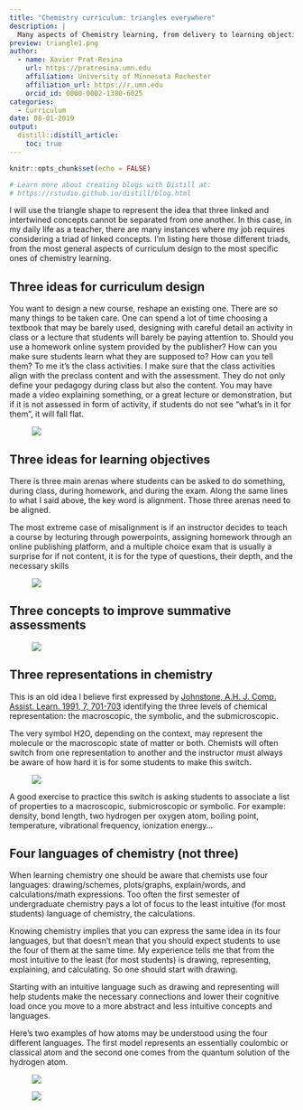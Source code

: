 ```yaml
---
title: "Chemistry curriculum: triangles everywhere"
description: |
  Many aspects of Chemistry learning, from delivery to learning objectives come in triads of linked concepts
preview: triangle1.png
author:
  - name: Xavier Prat-Resina 
    url: https://pratresina.umn.edu
    affiliation: University of Minnesota Rochester
    affiliation_url: https://r.umn.edu
    orcid_id: 0000-0002-1380-6025
categories:
  - Curriculum
date: 08-01-2019
output:
  distill::distill_article:
    toc: true
---
```

```r
knitr::opts_chunk$set(echo = FALSE)

# Learn more about creating blogs with Distill at:
# https://rstudio.github.io/distill/blog.html
```

I will use the triangle shape to represent the idea that three linked and intertwined concepts
cannot be separated from one another. In this case, in my daily life as a teacher, 
there are many instances where my job requires considering a triad of linked concepts.
I'm listing here those different triads, from the most general aspects of curriculum design to
the most specific ones of chemistry learning.

## Three ideas for curriculum design

You want to design a new course, reshape an existing one. There are so many things to be taken care.
One can spend a lot of time choosing a textbook that may be barely used, designing with careful
detail an activity in class or a lecture that students will barely be paying attention to.
Should you use a homework online system provided by the publisher? How can you make sure students
learn what they are supposed to? How can you tell them?
To me it's the class activities. I make sure that the class activities align with the preclass content
and with the assessment. They do not only define your pedagogy during class 
but also the content. You may have made a video explaining something, or a great lecture or demonstration,
but if it is not assessed in form of activity, if students do not see "what's in it for them", it will
fall flat.

<figure class="image">
  <img src="triangle1.png">
  <figcaption></figcaption>
</figure>

## Three ideas for learning objectives

There is three main arenas where students can be asked to do something, during class, during homework,
and during the exam.
Along the same lines to what I said above, the key word is alignment. Those three arenas need to be aligned.

The most extreme case of misalignment is if an instructor decides to teach a course by lecturing 
through powerpoints, assigning homework
through an online publishing platform, and a multiple choice exam that is usually a surprise for
if not content, it is for the type of questions, their depth, and the necessary skills

<figure class="image">
  <img src="triangle2.png">
  <figcaption></figcaption>
</figure>

## Three concepts to improve summative assessments

<figure class="image">
  <img src="triangle3.png">
  <figcaption></figcaption>
</figure>

## Three representations in chemistry

This is an old idea I believe first expressed by [Johnstone, A.H. J. Comp. Assist. Learn. 1991, 7, 701-703](https://onlinelibrary.wiley.com/doi/abs/10.1111/j.1365-2729.1991.tb00230.x) identifying
the three levels of chemical representation: the macroscopic, the symbolic, and the submicroscopic.

The very symbol H2O, depending on the context, may represent the molecule or the macroscopic state
of matter or both. Chemists will often switch from one representation to another and the instructor
must always be aware of how hard it is for some students to make this switch.

<figure class="image">
  <img src="triangle4.png">
  <figcaption></figcaption>
</figure>

A good exercise to practice this switch is asking students to associate a list of properties to
a macroscopic, submicroscopic or symbolic. For example: density, bond length, two hydrogen per oxygen atom,
boiling point, temperature, vibrational frequency, ionization energy...

## Four languages of chemistry (not three)

When learning chemistry one should be aware that chemists use four languages: drawing/schemes, plots/graphs, explain/words, and calculations/math expressions.
Too often the first semester of undergraduate chemistry pays a lot of focus to the least intuitive 
(for most students) language of chemistry, the calculations.

Knowing chemistry implies that you can express the same idea in its four languages, but that doesn't
mean that you should expect students to use the four of them at the same time. My experience tells me
that from the most intuitive to the least (for most students) is 
drawing, representing, explaining, and calculating. So one should start with drawing.

Starting with an intuitive language such as drawing and representing will help students make the necessary
connections and lower their cognitive load once you move to a more abstract and less intuitive concepts
and languages.

Here's two examples of how atoms may be understood using the four different languages.
The first model represents an essentially coulombic or classical atom and the second one comes from
the quantum solution of the hydrogen atom.

<figure class="image">
  <img src="square1.png">
  <figcaption></figcaption>
</figure>

<figure class="image">
  <img src="square2.png">
  <figcaption></figcaption>
</figure>